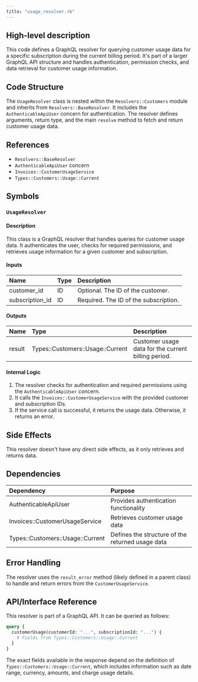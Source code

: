 ```yaml
---
title: "usage_resolver.rb"
---
```


## High-level description
This code defines a GraphQL resolver for querying customer usage data for a specific subscription during the current billing period. It's part of a larger GraphQL API structure and handles authentication, permission checks, and data retrieval for customer usage information.

## Code Structure
The `UsageResolver` class is nested within the `Resolvers::Customers` module and inherits from `Resolvers::BaseResolver`. It includes the `AuthenticableApiUser` concern for authentication. The resolver defines arguments, return type, and the main `resolve` method to fetch and return customer usage data.

## References
- `Resolvers::BaseResolver`
- `AuthenticableApiUser` concern
- `Invoices::CustomerUsageService`
- `Types::Customers::Usage::Current`

## Symbols

### `UsageResolver`
#### Description
This class is a GraphQL resolver that handles queries for customer usage data. It authenticates the user, checks for required permissions, and retrieves usage information for a given customer and subscription.

#### Inputs
| Name | Type | Description |
|:-----|:-----|:------------|
| customer_id | ID | Optional. The ID of the customer. |
| subscription_id | ID | Required. The ID of the subscription. |

#### Outputs
| Name | Type | Description |
|:-----|:-----|:------------|
| result | Types::Customers::Usage::Current | Customer usage data for the current billing period. |

#### Internal Logic
1. The resolver checks for authentication and required permissions using the `AuthenticableApiUser` concern.
2. It calls the `Invoices::CustomerUsageService` with the provided customer and subscription IDs.
3. If the service call is successful, it returns the usage data. Otherwise, it returns an error.

## Side Effects
This resolver doesn't have any direct side effects, as it only retrieves and returns data.

## Dependencies
| Dependency | Purpose |
|:-----------|:--------|
| AuthenticableApiUser | Provides authentication functionality |
| Invoices::CustomerUsageService | Retrieves customer usage data |
| Types::Customers::Usage::Current | Defines the structure of the returned usage data |

## Error Handling
The resolver uses the `result_error` method (likely defined in a parent class) to handle and return errors from the `CustomerUsageService`.

## API/Interface Reference
This resolver is part of a GraphQL API. It can be queried as follows:

```graphql
query {
  customerUsage(customerId: "...", subscriptionId: "...") {
    # Fields from Types::Customers::Usage::Current
  }
}
```

The exact fields available in the response depend on the definition of `Types::Customers::Usage::Current`, which includes information such as date range, currency, amounts, and charge usage details.